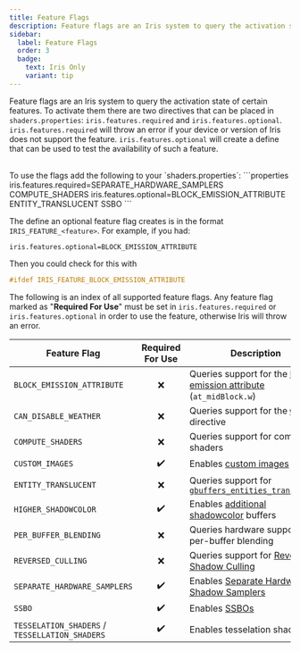 ```yaml
---
title: Feature Flags
description: Feature flags are an Iris system to query the activation state of certain features.
sidebar:
  label: Feature Flags
  order: 3
  badge:
    text: Iris Only
    variant: tip
---
```


Feature flags are an Iris system to query the activation state of certain features. To activate them there are two directives that can be placed in `shaders.properties`: `iris.features.required` and `iris.features.optional`. `iris.features.required` will throw an error if your device or version of Iris does not support the feature. `iris.features.optional` will create a define that can be used to test the availability of such a feature.

<br>
To use the flags add the following to your `shaders.properties`:
```properties
iris.features.required=SEPARATE_HARDWARE_SAMPLERS COMPUTE_SHADERS
iris.features.optional=BLOCK_EMISSION_ATTRIBUTE ENTITY_TRANSLUCENT SSBO
```

</br>

The define an optional feature flag creates is in the format `IRIS_FEATURE_<feature>`. For example, if you had:
```properties
iris.features.optional=BLOCK_EMISSION_ATTRIBUTE
```
Then you could check for this with
```glsl
#ifdef IRIS_FEATURE_BLOCK_EMISSION_ATTRIBUTE
```

The following is an index of all supported feature flags. Any feature flag marked as "**Required For Use**" must be set in `iris.features.required` or `iris.features.optional` in order to use the feature, otherwise Iris will throw an error.

| Feature Flag                                   | Required For Use | Description                                                                                                  |
| ---------------------------------------------- | :--------------: | ------------------------------------------------------------------------------------------------------------ |
| `BLOCK_EMISSION_ATTRIBUTE`                     | ❌                | Queries support for the [block emission attribute](/current/reference/attributes/at_midblock) (`at_midBlock.w`)      |
| `CAN_DISABLE_WEATHER`                          | ❌                | Queries support for the [`weather`](/current/reference/shadersproperties/features#weather) directive                 |
| `COMPUTE_SHADERS`                              | ❌                | Queries support for compute shaders                                                                          |
| `CUSTOM_IMAGES`                                | ✔️                | Enables [custom images](/current/reference/buffers/custom_images)                                                    |
| `ENTITY_TRANSLUCENT`                           | ❌                | Queries support for [`gbuffers_entities_translucent`](/current/reference/programs/gbuffers#iris-additional-programs) |
| `HIGHER_SHADOWCOLOR`                           | ✔️                | Enables [additional shadowcolor](/current/reference/buffers/shadowcolor#extended-shadowcolor) buffers                |
| `PER_BUFFER_BLENDING`                          | ❌                | Queries hardware support for per-buffer blending                                                             |
| `REVERSED_CULLING`                             | ❌                | Queries support for [Reverse Shadow Culling](/current/reference/constants/voxeldistance)                             |
| `SEPARATE_HARDWARE_SAMPLERS`                   | ✔️                | Enables [Separate Hardware Shadow Samplers](/current/reference/buffers/shadowtex#hardware-sampling)                  |
| `SSBO`                                         | ✔️                | Enables [SSBOs](/current/reference/buffers/ssbo)                                                                     |
| `TESSELATION_SHADERS` / `TESSELLATION_SHADERS` | ✔️                | Enables tesselation shaders                                                                                  |
